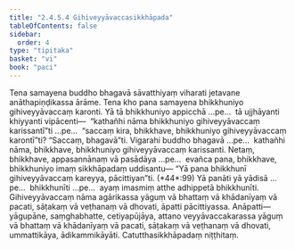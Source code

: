 ```yaml
---
title: "2.4.5.4 Gihiveyyāvaccasikkhāpada"
tableOfContents: false
sidebar:
  order: 4
type: "tipitaka"
basket: "vi"
book: "paci"
---
```



<DynamicBreadcrumb />

<Division number="990" book="paci" e="ch" v="2" p="395">

<Paragraph number="3019" book="paci">
Tena samayena buddho bhagavā sāvatthiyaṃ viharati jetavane anāthapiṇḍikassa ārāme. Tena kho pana samayena bhikkhuniyo gihiveyyāvaccaṃ karonti. Yā tā bhikkhuniyo appicchā …pe…  tā ujjhāyanti khiyyanti vipācenti—  “kathañhi nāma bhikkhuniyo gihiveyyāvaccaṃ karissantī”ti …pe…  “saccaṃ kira, bhikkhave, bhikkhuniyo gihiveyyāvaccaṃ karontī”ti? “Saccaṃ, bhagavā”ti. Vigarahi buddho bhagavā …pe…  kathañhi nāma, bhikkhave, bhikkhuniyo gihiveyyāvaccaṃ karissanti. Netaṃ, bhikkhave, appasannānaṃ vā pasādāya …pe…  evañca pana, bhikkhave, bhikkhuniyo imaṃ sikkhāpadaṃ uddisantu—
</Paragraph>

</Division>
<Division number="991" book="paci" e="ch" v="2" p="395">

<Paragraph number="3020" book="paci">
<Emphasis>“Yā pana bhikkhunī gihiveyyāvaccaṃ kareyya, pācittiyan”</Emphasis>ti. (*44*:<Emphasis>99</Emphasis>)
</Paragraph>

</Division>
<Division number="992" book="paci" e="ch" v="2" p="395">

<Paragraph number="3021" book="paci">
<Emphasis>Yā panā</Emphasis>ti yā yādisā …pe…  <Emphasis>bhikkhunī</Emphasis>ti …pe…  ayaṃ imasmiṃ atthe adhippetā bhikkhunīti.
</Paragraph>

<Paragraph number="3022" book="paci">
<Emphasis>Gihiveyyāvaccaṃ</Emphasis> nāma agārikassa yāguṃ vā bhattaṃ vā khādanīyaṃ vā pacati, sāṭakaṃ vā veṭhanaṃ vā dhovati, āpatti pācittiyassa.
</Paragraph>

</Division>
<Division number="993" book="paci" e="ch" v="2" p="395">

<Paragraph number="3023" book="paci">
Anāpatti—  yāgupāne, saṃghabhatte, cetiyapūjāya, attano veyyāvaccakarassa yāguṃ vā bhattaṃ vā khādanīyaṃ vā pacati, sāṭakaṃ vā veṭhanaṃ vā dhovati, ummattikāya, ādikammikāyāti.

</Paragraph>
</Division>

<Paragraph number="3024" type="center" book="paci">
Catutthasikkhāpadaṃ niṭṭhitaṃ.
</Paragraph>